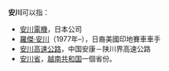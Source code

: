 '''安川'''可以指：

*[[安川電機|安川電機]]，日本公司
*[[羅傑·安川|羅傑·安川]]（1977年–），日裔美國印地賽車車手
*[[安川高速公路|安川高速公路]]，中国安康－陕川界高速公路
*[[安川省|安川省]]，[[越南共和国|越南共和国]]一個省份。

{{Disambig|Cat=二字消歧义}}